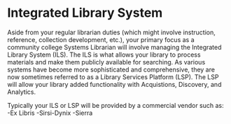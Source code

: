 # Integrated Library System

Aside from your regular librarian duties (which might involve instruction, reference, collection development, etc.), your primary focus as a community college Systems Librarian will involve managing the Integrated Library System (ILS). The ILS is what allows your library to process materials and make them publicly available for searching. As various systems have become more sophisticated and comprehensive, they are now sometimes referred to as a Library Services Platform (LSP). The LSP will allow your library added functionality with Acquistions, Discovery, and Analytics.  

Typically your ILS or LSP will be provided by a commercial vendor such as:
-Ex Libris
-Sirsi-Dynix
-Sierra

